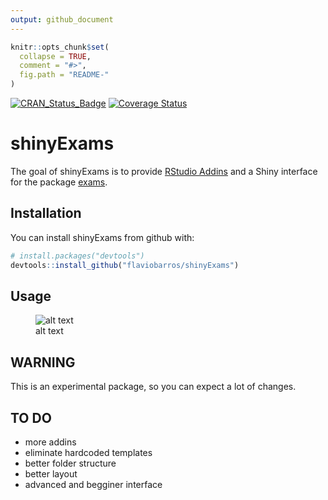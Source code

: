 ```yaml
---
output: github_document
---
```


<!-- README.md is generated from README.Rmd. Please edit that file -->

```r
knitr::opts_chunk$set(
  collapse = TRUE,
  comment = "#>",
  fig.path = "README-"
)
```
[![CRAN_Status_Badge](http://www.r-pkg.org/badges/version/shinyExams)](https://cran.r-project.org/package=shinyExams)
[![Coverage Status](https://img.shields.io/codecov/c/github/flaviobarros/shinyExams/master.svg)](https://codecov.io/github/flaviobarros/shinyExams?branch=master)

# shinyExams

The goal of shinyExams is to provide [RStudio Addins](https://rstudio.github.io/rstudio-extensions/rstudio_addins.html) and a Shiny interface for the package [exams](https://cran.r-project.org/web/packages/exams/index.html).

## Installation

You can install shinyExams from github with:

```r
# install.packages("devtools")
devtools::install_github("flaviobarros/shinyExams")
```
## Usage

![alt text](https://github.com/flaviobarros/shinyExams/blob/master/man/shinyExams.gif)

## WARNING

This is an experimental package, so you can expect a lot of changes.

## TO DO

* more addins
* eliminate hardcoded templates
* better folder structure 
* better layout
* advanced and begginer interface
